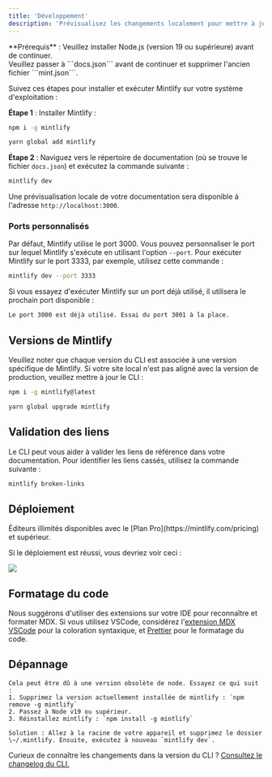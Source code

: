 ```yaml
---
title: 'Développement'
description: 'Prévisualisez les changements localement pour mettre à jour votre documentation'
---
```


<Info>
  **Prérequis** : Veuillez installer Node.js (version 19 ou supérieure) avant de continuer. <br />
  Veuillez passer à ```docs.json``` avant de continuer et supprimer l'ancien fichier ```mint.json```.
</Info>

Suivez ces étapes pour installer et exécuter Mintlify sur votre système d'exploitation :

**Étape 1** : Installer Mintlify :

<CodeGroup>

  ```bash npm
  npm i -g mintlify
  ```

```bash yarn
yarn global add mintlify
```

</CodeGroup>

**Étape 2** : Naviguez vers le répertoire de documentation (où se trouve le fichier `docs.json`) et exécutez la commande suivante :

```bash
mintlify dev
```

Une prévisualisation locale de votre documentation sera disponible à l'adresse `http://localhost:3000`.

### Ports personnalisés

Par défaut, Mintlify utilise le port 3000. Vous pouvez personnaliser le port sur lequel Mintlify s'exécute en utilisant l'option `--port`. Pour exécuter Mintlify sur le port 3333, par exemple, utilisez cette commande :

```bash
mintlify dev --port 3333
```

Si vous essayez d'exécuter Mintlify sur un port déjà utilisé, il utilisera le prochain port disponible :

```md
Le port 3000 est déjà utilisé. Essai du port 3001 à la place.
```

## Versions de Mintlify

Veuillez noter que chaque version du CLI est associée à une version spécifique de Mintlify. Si votre site local n'est pas aligné avec la version de production, veuillez mettre à jour le CLI :

<CodeGroup>

```bash npm
npm i -g mintlify@latest
```

```bash yarn
yarn global upgrade mintlify
```

</CodeGroup>

## Validation des liens

Le CLI peut vous aider à valider les liens de référence dans votre documentation. Pour identifier les liens cassés, utilisez la commande suivante :

```bash
mintlify broken-links
```

## Déploiement

<Tip>
  Éditeurs illimités disponibles avec le [Plan
  Pro](https://mintlify.com/pricing) et supérieur.
</Tip>

Si le déploiement est réussi, vous devriez voir ceci :

<Frame>
  <img src="/images/checks-passed.png" style={{ borderRadius: '0.5rem' }} />
</Frame>

## Formatage du code

Nous suggérons d'utiliser des extensions sur votre IDE pour reconnaître et formater MDX. Si vous utilisez VSCode, considérez l'[extension MDX VSCode](https://marketplace.visualstudio.com/items?itemName=unifiedjs.vscode-mdx) pour la coloration syntaxique, et [Prettier](https://marketplace.visualstudio.com/items?itemName=esbenp.prettier-vscode) pour le formatage du code.

## Dépannage

<AccordionGroup>
  <Accordion title='Erreur : Impossible de charger le module "sharp" en utilisant le runtime darwin-arm64'>

    Cela peut être dû à une version obsolète de node. Essayez ce qui suit :
    1. Supprimez la version actuellement installée de mintlify : `npm remove -g mintlify`
    2. Passez à Node v19 ou supérieur.
    3. Réinstallez mintlify : `npm install -g mintlify`
  </Accordion>

  <Accordion title="Problème : Rencontre d'une erreur inconnue">
  
    Solution : Allez à la racine de votre appareil et supprimez le dossier \~/.mintlify. Ensuite, exécutez à nouveau `mintlify dev`.
  </Accordion>
</AccordionGroup>

Curieux de connaître les changements dans la version du CLI ? [Consultez le changelog du CLI.](https://www.npmjs.com/package/mintlify?activeTab=versions)
